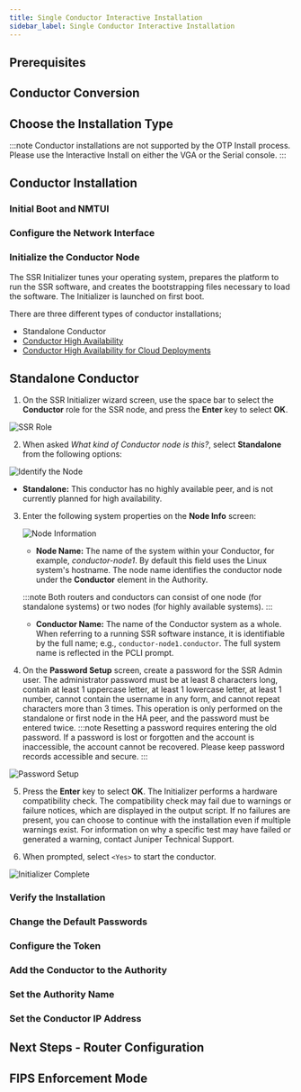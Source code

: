 ```yaml
---
title: Single Conductor Interactive Installation
sidebar_label: Single Conductor Interactive Installation
---
```


<InteractiveOverview/> 

## Prerequisites
<Prerequisites/>

## Conductor Conversion
<ConductorConversion/>

## Choose the Installation Type

:::note
Conductor installations are not supported by the OTP Install process. Please use the Interactive Install on either the VGA or the Serial console.
:::
<InstallationType/>

## Conductor Installation
<LinuxComplete/>

### Initial Boot and NMTUI
<InitialBoot/>

### Configure the Network Interface 
<ConductorIP/>

### Initialize the Conductor Node

The SSR Initializer tunes your operating system, prepares the platform to run the SSR software, and creates the bootstrapping files necessary to load the software. The Initializer is launched on first boot.

There are three different types of conductor installations; 
- Standalone Conductor 
- [Conductor High Availability](ha_conductor_install.mdx)
- [Conductor High Availability for Cloud Deployments](intro_initialize_HA_conductor.md)

## Standalone Conductor

1. On the SSR Initializer wizard screen, use the space bar to select the **Conductor** role for the SSR node, and press the **Enter** key to select **OK**.

  ![SSR Role](/img/initializer_Serial2.png)

2. When asked _What kind of Conductor node is this?_, select **Standalone** from the following options:

  ![Identify the Node](/img/initializer_standalone.png)

- **Standalone:** This conductor has no highly available peer, and is not currently planned for high availability.

3. Enter the following system properties on the **Node Info** screen:

    ![Node Information](/img/initializer_Serial5a.png)

    - **Node Name:** The name of the system within your Conductor, for example, _conductor-node1_. By default this field uses the Linux system's hostname. The node name identifies the conductor node under the **Conductor** element in the Authority. 

    :::note
    Both routers and conductors can consist of one node (for standalone systems) or two nodes (for highly available systems).
    :::
    - **Conductor Name:** The name of the Conductor system as a whole. When referring to a running SSR software instance, it is identifiable by the full name; e.g., `conductor-node1.conductor`. The full system name is reflected in the PCLI prompt.

4. On the **Password Setup** screen, create a password for the SSR Admin user. The administrator password must be at least 8 characters long, contain at least 1 uppercase letter, at least 1 lowercase letter, at least 1 number, cannot contain the username in any form, and cannot repeat characters more than 3 times. This operation is only performed on the standalone or first node in the HA peer, and the password must be entered twice. 
  :::note
  Resetting a password requires entering the old password. If a password is lost or forgotten and the account is inaccessible, the account cannot be recovered. Please keep password records accessible and secure. 
  :::

  ![Password Setup](/img/initializer_Serial6.png)

5. Press the **Enter** key to select **OK**. The Initializer performs a hardware compatibility check. The compatibility check may fail due to warnings or failure notices, which are displayed in the output script. If no failures are present, you can choose to continue with the installation even if multiple warnings exist. For information on why a specific test may have failed or generated a warning, contact Juniper Technical Support.

6. When prompted, select `<Yes>` to start the conductor. 

  ![Initializer Complete](/img/initializer_complete.png)

### Verify the Installation
<VerifyConductorInstall/>

### Change the Default Passwords
<ChangeDefaultPasswords/>

### Configure the Token
<ConfigureToken/>

### Add the Conductor to the Authority
<ConductorAuthority/>

### Set the Authority Name
<AuthorityName/>

### Set the Conductor IP Address
<SetConductorIP/>

## Next Steps - Router Configuration
<NextStepsConfig/>

## FIPS Enforcement Mode
<FIPSmode/>

